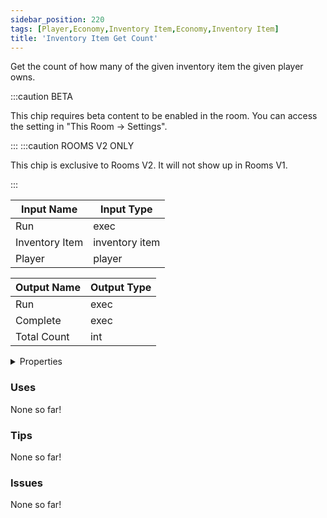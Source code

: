 ```yaml
---
sidebar_position: 220
tags: [Player,Economy,Inventory Item,Economy,Inventory Item]
title: 'Inventory Item Get Count'
---
```


Get the count of how many of the given inventory item the given player owns.

:::caution BETA

This chip requires beta content to be enabled in the room. You can access the setting in "This Room -> Settings".

:::
:::caution ROOMS V2 ONLY

This chip is exclusive to Rooms V2. It will not show up in Rooms V1.

:::


<IChip uuid="2e1cb4fa-a341-40fe-acba-e8621f7c69ca"/>

| Input Name | Input Type |
|-----------|-----------|
| Run | exec |
| Inventory Item | inventory item |
| Player | player |

| Output Name | Output Type |
|-----------|-----------|
| Run | exec |
| Complete | exec |
| Total Count | int |


<details>
  <summary>Properties</summary>
  <div>
    <div>
    <table>
      <thead>
        <tr>
          <th>Is beta required?</th>
          <th>Yes</th>
        </tr>
        <tr>
          <th>Is this chip a trolling risk?</th>
          <th>No</th>
        </tr>
        <tr>
          <th>Is this chip a role assignment risk?</th>
          <th>No</th>
        </tr>
        <tr>
          <th>Chip UUID</th>
          <th>2e1cb4fa-a341-40fe-acba-e8621f7c69ca</th>
        </tr>
        <tr>
          <th>Room availability</th>
          <th>Rooms V2 only</th>
        </tr>
      </thead>
    </table>
    </div>
  </div>
</details>

### Uses

None so far!

### Tips

None so far!

### Issues

None so far!
